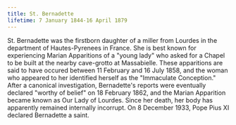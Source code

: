 ```yaml
---
title: St. Bernadette
lifetime: 7 January 1844-16 April 1879
---
```


St. Bernadette was the firstborn daughter of a miller from Lourdes in the
department of Hautes-Pyrenees in France. She is best known for experiencing Marian Apparitions of a "young lady"
who asked for a Chapel to be built at the nearby cave-grotto at Massabielle. These apparitions are said to have
occured between 11 February and 16 July 1858, and the woman who appeared to her identified herself as the
"Immaculate Conception." After a canonical investigation, Bernadette's reports were eventually declared "worthy of
belief" on 18 February 1862, and the Marian Apparition became known as Our Lady of Lourdes. Since her death, her
body has apparently remained internally incorrupt. On 8 December 1933, Pope Pius XI declared Bernadette a saint.
